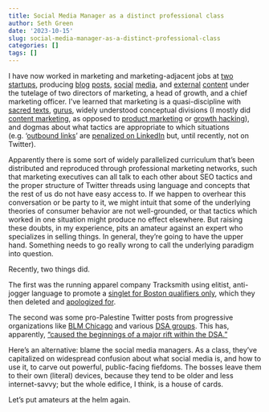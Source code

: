 ```yaml
---
title: Social Media Manager as a distinct professional class
author: Seth Green
date: '2023-10-15'
slug: social-media-manager-as-a-distinct-professional-class
categories: []
tags: []
---
```


I have now worked in marketing and marketing-adjacent jobs at [two](https://codeocean.com/) [startups](https://glodollar.org/), producing [blog](https://www.glodollar.org/articles/glo-zero-poverty-and-the-sdgs) [posts](https://medium.com/codeocean/two-welcome-innovations-in-liu-and-salganik-2019-successes-and-struggles-with-computational-b4ef1a4311f2), [social](https://twitter.com/glodollar/status/1580906280599724032) [media](https://twitter.com/CodeOceanHQ/status/989193597294665729), and [external](https://forum.effectivealtruism.org/posts/EAiwxZN4Jiyup8d9G/glo-dollar-an-ethical-stablecoin-model-potential-impact-and) [content](https://www.cambridge.org/core/blog/2018/12/21/public-and-private-benefits-to-practicing-open-science/) under the tutelage of two directors of marketing, a head of growth, and a chief marketing officer. I've learned that marketing is a quasi-discipline with [sacred texts](https://monzo.com/tone-of-voice/), [gurus](https://seths.blog/), widely understood conceptual divisions (I mostly did [content marketing](https://mailchimp.com/marketing-glossary/content-marketing/), as opposed to [product marketing](https://blog.hubspot.com/marketing/product-marketing) or [growth hacking](https://www.optimizely.com/optimization-glossary/growth-hacking/)), and dogmas about what tactics are appropriate to which situations (e.g. '[outbound links](https://www.semrush.com/blog/outbound-links/)' are [penalized on LinkedIn](https://prdaily.com/linkedin-algorithm-update-company-page/) but, until recently, not on Twitter). 

Apparently there is some sort of widely parallelized curriculum that's been distributed and reproduced through professional marketing networks, such that marketing executives can all talk to each other about SEO tactics and the proper structure of Twitter threads using language and concepts that the rest of us do not have easy access to. If we happen to overhear this conversation or be party to it, we might intuit that some of the underlying theories of consumer behavior are not well-grounded, or that tactics which worked in one situation might produce no effect elsewhere. But raising these doubts, in my experience, pits an amateur against an expert who specializes in selling things. In general, they're going to have the upper hand. Something needs to go really wrong to call the underlying paradigm into question.

Recently, two things did.

The first was the running apparel company Tracksmith using elitist, anti-jogger language to promote a [singlet for Boston qualifiers only](https://runnersworld.com/news/a45486207/tracksmith-boston-marathon-qualifier-singlet-controversy/), which they then deleted and [apologized for](https://www.instagram.com/p/Cx_rR3_Lj67/0).

The second was some pro-Palestine Twitter posts from progressive organizations like [BLM Chicago](https://www.hindustantimes.com/world-news/black-lives-matter-chicago-says-they-aren-t-proud-of-now-deleted-post-supporting-hamas-attack-on-israel-101697086107172.html) and various [DSA groups](https://www.timesofisrael.com/us-democrats-lash-socialist-organization-for-backing-rally-supporting-hamas-attack/). This has, apparently, ["caused the beginnings of a major rift within the DSA."](https://www.politico.com/news/2023/10/11/dsa-rally-aoc-israel-00121060)

Here's an alternative: blame the social media managers. As a class, they've capitalized on widespread confusion about what social media is, and how to use it, to carve out powerful, public-facing fiefdoms. The bosses leave them to their own (literal) devices, because they tend to be older and less internet-savvy; but the whole edifice, I think, is a house of cards. 

Let's put amateurs at the helm again. 
 
